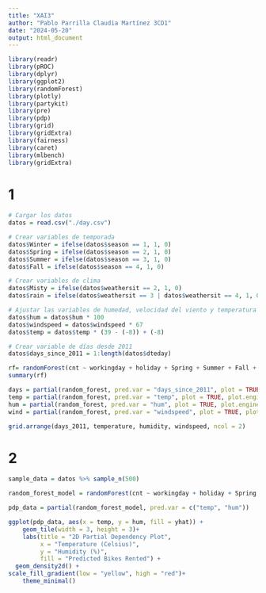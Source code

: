 ---
title: "XAI3"
author: "Pablo Parrilla Claudia Martínez 3CD1"
date: "2024-05-20"
output: html_document
---


```{r, warning=FALSE}
library(readr)
library(pROC)
library(dplyr)
library(ggplot2)
library(randomForest)
library(plotly)
library(partykit)
library(pre)
library(pdp)
library(grid)
library(gridExtra)
library(fairness)
library(caret)
library(mlbench)
library(gridExtra)

```


# 1


```{r}
# Cargar los datos
datos = read.csv("./day.csv")

# Crear variables de temporada
datos$Winter = ifelse(datos$season == 1, 1, 0)
datos$Spring = ifelse(datos$season == 2, 1, 0)
datos$Summer = ifelse(datos$season == 3, 1, 0)
datos$Fall = ifelse(datos$season == 4, 1, 0)

# Crear variables de clima
datos$Misty = ifelse(datos$weathersit == 2, 1, 0)
datos$rain = ifelse(datos$weathersit == 3 | datos$weathersit == 4, 1, 0)

# Ajustar las variables de humedad, velocidad del viento y temperatura
datos$hum = datos$hum * 100
datos$windspeed = datos$windspeed * 67
datos$temp = datos$temp * (39 - (-8)) + (-8)

# Crear variable de días desde 2011
datos$days_since_2011 = 1:length(datos$dteday)

```

```{r}
rf= randomForest(cnt ~ workingday + holiday + Spring + Summer + Fall + Misty + rain + temp + hum + windspeed + days_since_2011, data = datos)
summary(rf)

```
```{r}
days = partial(random_forest, pred.var = "days_since_2011", plot = TRUE, plot.engine = "ggplot2")
temp = partial(random_forest, pred.var = "temp", plot = TRUE, plot.engine = "ggplot2")
hum = partial(random_forest, pred.var = "hum", plot = TRUE, plot.engine = "ggplot2")
wind = partial(random_forest, pred.var = "windspeed", plot = TRUE, plot.engine = "ggplot2")

grid.arrange(days_2011, temperature, humidity, windspeed, ncol = 2)
```


# 2

```{r}
sample_data = datos %>% sample_n(500)

random_forest_model = randomForest(cnt ~ workingday + holiday + Spring + Summer + Fall + Misty + rain + temp + hum + windspeed + days_since_2011, data = sample_data)

pdp_data = partial(random_forest_model, pred.var = c("temp", "hum"))

ggplot(pdp_data, aes(x = temp, y = hum, fill = yhat)) +
    geom_tile(width = 3, height = 3)+
    labs(title = "2D Partial Dependency Plot",
         x = "Temperature (Celsius)",
         y = "Humidity (%)",
         fill = "Predicted Bikes Rented") +
  geom_density2d() +
scale_fill_gradient(low = "yellow", high = "red")+
    theme_minimal()

```

